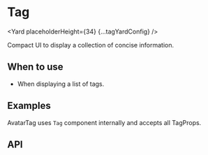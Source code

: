 




# Tag

<Yard placeholderHeight={34} {...tagYardConfig} />

Compact UI to display a collection of concise information.

## When to use

- When displaying a list of tags.

## Examples

<Example title="Tag basic Usage" path="tag/examples/basic.js">
  <Basic />
</Example>
<Example title="Classname usage" path="tag/examples/classname.js">
  <ClassName />
</Example>
<Example title="Tag in different sizes" path="tag/examples/size.js">
  <Size />
</Example>
<Example title="AvatarTag Component" path="tag/examples/avatar-tag.js">
  <AvatarTag />
</Example>

AvatarTag uses `Tag` component internally and accepts all TagProps.

<Example title="Tag Intent Prop Type" path="tag/examples/kinds.js">
  <Kinds />
</Example>
<Example title="Tag Variants Prop Type" path="tag/examples/variants.js">
  <Variants />
</Example>
<Example title="Tag closeable/non-clickable" path="tag/examples/non-clickable.js">
  <NonClickable />
</Example>
<Example title="Tag closeable/clickable" path="tag/examples/clickable.js">
  <Clickable />
</Example>
<Example title="Tag non-closeable/non-clickable" path="tag/examples/non-closeable.js">
  <NonCloseable />
</Example>
<Example title="Tag non-closeable/clickable" path="tag/examples/clickable-non-closeable.js">
  <ClickableNonCloseable />
</Example>

## API

<ApiTable title="Tag props" config={tagYardConfig} />
<ImplementationLink componentPath="tag" />
<Exports component={TagExports} title="Tag exports" path="spaceweb/tag" />
